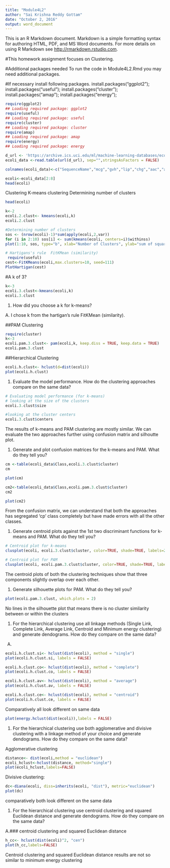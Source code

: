 ---
title: "Module4L2"
author: "Sai Krishna Reddy Gottam"
date: "October 2, 2016"
output: word_document
---

This is an R Markdown document. Markdown is a simple formatting syntax for authoring HTML, PDF, and MS Word documents. For more details on using R Markdown see <http://rmarkdown.rstudio.com>.



#This homework assignment focuses on Clustering.

#Additional packages needed 
To run the code in Module4L2.Rmd you may need additional packages.

#If necessary install following packages.
install.packages("ggplot2");
install.packages("useful"); 
install.packages("cluster"); 
install.packages("amap"); 
install.packages("energy");

```{r}
require(ggplot2)
## Loading required package: ggplot2
require(useful)
## Loading required package: useful
require(cluster)
## Loading required package: cluster
require(amap)
## Loading required package: amap
require(energy)
## Loading required package: energy

d_url <- 'https://archive.ics.uci.edu/ml/machine-learning-databases/ecoli/ecoli.data'
ecoli_data <-read.table(url(d_url), sep="",stringsAsFactors = FALSE)

colnames(ecoli_data)<-c("SequenceName","mcg","gvh","lip","chg","aac","alm1","alm2","Class")

ecoli<-ecoli_data[2:8]
head(ecoli)
```

Clustering
K-means clustering
Determining number of clusters
```{r}
head(ecoli)

k<-2
ecoli.2.clust<- kmeans(ecoli,k)
ecoli.2.clust

#Determining number of clusters
sos <- (nrow(ecoli)-1)*sum(apply(ecoli,2,var))
for (i in 2:10) sos[i] <- sum(kmeans(ecoli, centers=i)$withinss)
plot(1:10, sos, type="b", xlab="Number of Clusters", ylab="sum of squares")

# Hartigans's rule  FitKMean (similarity)
 require(useful)
cest<-FitKMeans(ecoli,max.clusters=10, seed=111) 
PlotHartigan(cest)


```

#A k of 3?
```{r}
k<-3
ecoli.3.clust<-kmeans(ecoli,k)
ecoli.3.clust
```

#.	How did you choose a k for k-means?

A. I chose k from the hartigan's rule FitKMean (similarity).

##PAM Clustering
```{r}
require(cluster)
k<-3
ecoli.pam.3.clust<- pam(ecoli,k, keep.diss = TRUE, keep.data = TRUE)
ecoli.pam.3.clust
```

##Hierarchical Clustering
```{r}
ecoli.h.clust<- hclust(d=dist(ecoli))
plot(ecoli.h.clust)
```

#.	Evaluate the model performance. How do the clustering approaches compare on the same data?

```{r}
# Evaluating model performance (for k-means)
# looking at the size of the clusters
ecoli.3.clust$size

#looking at the cluster centers
ecoli.3.clust$centers
```

The results of k-means and PAM clustering are mostly similar. We can evaluate the two approaches further using confusion matrix and silhoutte plot.

#.	Generate and plot confusion matrices for the k-means and PAM. What do they tell you?

```{r}
cm <-table(ecoli_data$Class,ecoli.3.clust$cluster)
cm

plot(cm)

cm2<-table(ecoli_data$Class,ecoli.pam.3.clust$cluster)
cm2

plot(cm2)
```

From the confusion matrix, we  can understand that both the approaches has segregated 'cp' class completely but have made errors with all the other classes.

#.	Generate centroid plots against the 1st two discriminant functions for k-means and PAM. What do they tell you?

```{r}
# Centroid plot for k-means
clusplot(ecoli, ecoli.3.clust$cluster, color=TRUE, shade=TRUE, labels=2, lines=0)

# Centroid plot for PAM
clusplot(ecoli, ecoli.pam.3.clust$cluster, color=TRUE, shade=TRUE, labels=2, lines=0)
```

The centroid plots of both the clustering techniques show that three components slightly overlap over each other.

#.	Generate silhouette plots for PAM. What do they tell you?
```{r}
plot(ecoli.pam.3.clust, which.plots = 2)

```

No lines in the silhouette plot that means there is no cluster similarity between or within the clusters 


#.	For the hierarchical clustering use all linkage methods (Single Link, Complete Link, Average Link, Centroid and Minimum energy clustering) and generate dendograms. How do they compare on the same data?

A.
```{r}
ecoli.h.clust.si<- hclust(dist(ecoli), method = "single")
plot(ecoli.h.clust.si, labels = FALSE)
```
```{r}
ecoli.h.clust.co<- hclust(dist(ecoli), method = "complete")
plot(ecoli.h.clust.co, labels = FALSE)
```
```{r}
ecoli.h.clust.av<- hclust(dist(ecoli), method = "average")
plot(ecoli.h.clust.av, labels = FALSE)
```
```{r}
ecoli.h.clust.ce<- hclust(dist(ecoli), method = "centroid")
plot(ecoli.h.clust.ce, labels = FALSE)
```

Comparatively all look different on same data



```{r}
plot(energy.hclust(dist(ecoli)),labels = FALSE)
```

#.	For the hierarchical clustering use both agglomerative and divisive clustering with a linkage method of your choice and generate dendograms. How do they compare on the same data?

Agglomerative clustering
```{r}
distance<- dist(ecoli,method = "euclidean") 
ecoli_hclust<-hclust(distance, method="single")
plot(ecoli_hclust,labels=FALSE)
```

Divisive clustering:
```{r}
dc<-diana(ecoli, diss=inherits(ecoli, "dist"), metric="euclidean")
plot(dc)

```


comparatively both look different on the same data

#.	For the hierarchical clustering use centroid clustering and squared Euclidean distance and generate dendograms. How do they compare on the same data?

A.### centroid clustering and squared Euclidean distance
```{r}
h_cc<- hclust(dist(ecoli)^2, "cen")
plot(h_cc,labels=FALSE)

```

Centroid clustering and squared Euclidean distance results are not so similar to minimum energy clustering

